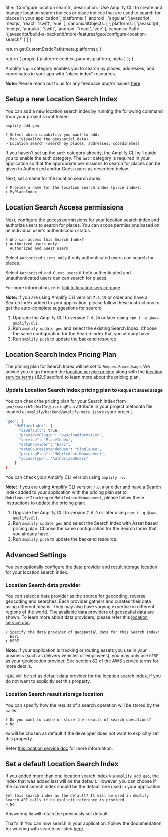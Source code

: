                   
  title: 'Configure location search',
  description: 'Use Amplify CLI to create and manage location search indices or place indices that are used to search for places in your application.',
  platforms: [
    'android',
    'angular',
    'javascript',
    'nextjs',
    'react',
    'swift',
    'vue'
  ],
  canonicalObjects: [
    {
      platforms: [
        'javascript',
        'nextjs',
        'angular',
        'swift',
        'android',
        'react',
        'vue'
      ],
      canonicalPath: '/javascript/build-a-backend/more-features/geo/configure-location-search/'
    }
  ]
};

  return getCustomStaticPath(meta.platforms);
};

  return {
    props: {
      platform: context.params.platform,
      meta
    }
  };
}
          

Amplify's `geo` category enables you to search by places, addresses, and coordinates in your app with "place index" resources.

<Callout>

**Note:** Please reach out to us for any feedback and/or issues [here](https://github.com/aws-amplify/amplify-cli/issues)

</Callout>

## Setup a new Location Search Index

You can add a new location search index by running the following command from your project's root folder:

```bash
amplify add geo
```
```console
? Select which capability you want to add:
  Map (visualize the geospatial data)
> Location search (search by places, addresses, coordinates)
```
If you haven't set up the `auth` category already, the Amplify CLI will guide you to enable the auth category.
The `auth` category is required in your application so that the appropriate permissions to search for places can be given to Authorized and/or Guest users as described below.

Next, set a name for the location search index:

```console
? Provide a name for the location search index (place index):
> MyPlaceIndex
```

## Location Search Access permissions

Next, configure the access permissions for your location search index and authorize users to search for places. You can scope permissions based on an individual user's authentication status.

```console
? Who can access this Search Index?
❯ Authorized users only
  Authorized and Guest users
```

Select `Authorized users only` if only authenticated users can search for places.

Select `Authorized and Guest users` if both authenticated and unauthenticated users can can search for places.

For more information, refer [link to location service page](https://docs.aws.amazon.com/location/latest/developerguide/security_iam_id-based-policy-examples.html#security_iam_id-based-policy-examples-search-for-place).

<Callout>

**Note:** 
If you are using Amplify CLI version `7.6.19` or older and have a Search Index added to your application, please follow these instructions to get the auto-complete suggestions for search:
1. Upgrade the Amplify CLI to version `7.6.20` or later using `npm i -g @aws-amplify/cli`.
2. Run `amplify update geo` and select the existing Search Index. Choose the same configuration for the Search Index that you already have.
3. Run `amplify push` to update the backend resource.

</Callout>

## Location Search Index Pricing Plan
The pricing plan for Search Index will be set to `RequestBasedUsage`.
We advice you to go through the [location service pricing](https://aws.amazon.com/location/pricing/) along with the [location service terms](https://aws.amazon.com/service-terms/) (_82.5 section_) to learn more about the pricing plan.

### Update Location Search Index pricing plan to `RequestBasedUsage`
You can check the pricing plan for your Search Index from `geo/<searchIndexID>/pricingPlan` attribute in your project metadata file located at `amplify/backend/amplify-meta.json` in your project.
```bash
"geo": {
    "MyPlaceIndex": {
      "isDefault": true,
      "providerPlugin": "awscloudformation",
      "service": "PlaceIndex",
      "dataProvider": "Esri",
      "dataSourceIntendedUse": "SingleUse",
      "pricingPlan": "MobileAssetManagement",
      "accessType": "AuthorizedUsers"
    }
}
```

You can check your Amplify CLI version using `amplify -v`.


<Callout>

**Note:** 
If you are using Amplify CLI version `7.6.8` or older and have a Search Index added to your application with the pricing plan set to `MobileAssetTracking` or `MobileAssetManagement`,
please follow these instructions to update the pricing plan:
1. Upgrade the Amplify CLI to version `7.6.9` or later using `npm i -g @aws-amplify/cli`.
2. Run `amplify update geo` and select the Search Index with Asset based pricing plan. Choose the same configuration for the Search Index that you already have.
3. Run `amplify push` to update the backend resource.

</Callout>

## Advanced Settings
You can optionally configure the data provider and result storage location for your location search index.

### Location Search data provider
You can select a data provider as the source for geocoding, reverse geocoding and searches.
Each provider gathers and curates their data using different means. They may also have varying expertise in different regions of the world.
The available data providers of geospatial data are shown. To learn more about data providers, please refer this [location service doc](https://docs.aws.amazon.com/location/latest/developerguide/what-is-data-provider.html).

```console
? Specify the data provider of geospatial data for this Search Index:
  Esri
❯ HERE
```

<Callout>

**Note:** If your application is tracking or routing assets you use in your business (such as delivery vehicles or employees), you may only use `HERE` as your geolocation provider. 
See section 82 of the [AWS service terms](https://aws.amazon.com/service-terms/) for more details.

</Callout>

`HERE` will be set as default data provider for the location search index, if you do not want to explicitly set this property.

### Location Search result storage location
You can specify how the results of a search operation will be stored by the caller.

```console
? Do you want to cache or store the results of search operations?
> No
```

`No` will be chosen as default if the developer does not want to explicitly set this property.

Refer [this location service doc](https://docs.aws.amazon.com/location-places/latest/APIReference/API_DataSourceConfiguration.html#locationplaces-Type-DataSourceConfiguration-IntendedUse) for more information. 

## Set a default Location Search Index
If you added more than one location search index via `amplify add geo`, the index that was added last will be the default. 
However, you can choose if the current search index should be the default one used in your application:

```console
Set this search index as the default? It will be used in Amplify Search API calls if no explicit reference is provided.
> No
```

Answering `No` will retain the previously set default.

That's it! You can now search in your application. Follow the documentation for working with search as listed [here](/[platform]/build-a-backend/more-features/geo/location-search/).

